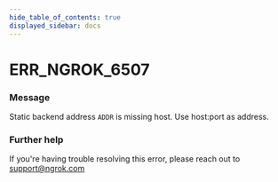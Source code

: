 ```yaml
---
hide_table_of_contents: true
displayed_sidebar: docs
---
```



# ERR_NGROK_6507

### Message

Static backend address `ADDR` is missing host. Use host:port as address.

### Further help

If you're having trouble resolving this error, please reach out to [support@ngrok.com](mailto:support@ngrok.com?subject=Help%20with%20ERR_NGROK_6507)

<ErrorDetails error="err_ngrok_6507" />
